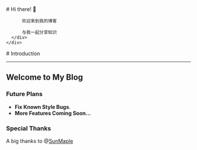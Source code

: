 
<BaseLayout title="Home">
  <BaseCard title="Home">
    <div class="flex">
      <div class="p-6">
          # Hi there! 👋

          欢迎来到我的博客

          与我一起分享知识
      </div>
    </div>

  </BaseCard>

  <BaseCard title="Home">
# Introduction

---

## Welcome to My Blog

### Future Plans

- **Fix Known Style Bugs**.
- **More Features Coming Soon...**

### Special Thanks

A big thanks to @[SunMaple](https://github.com/EveSunMaple)

  </BaseCard>
</BaseLayout>
